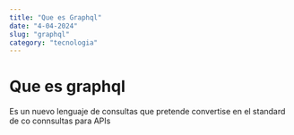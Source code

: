 ```yaml
---
title: "Que es Graphql"
date: "4-04-2024"
slug: "graphql"
category: "tecnologia"
---
```

# Que es graphql
Es un nuevo lenguaje de consultas que pretende convertise en el standard de co connsultas para APIs